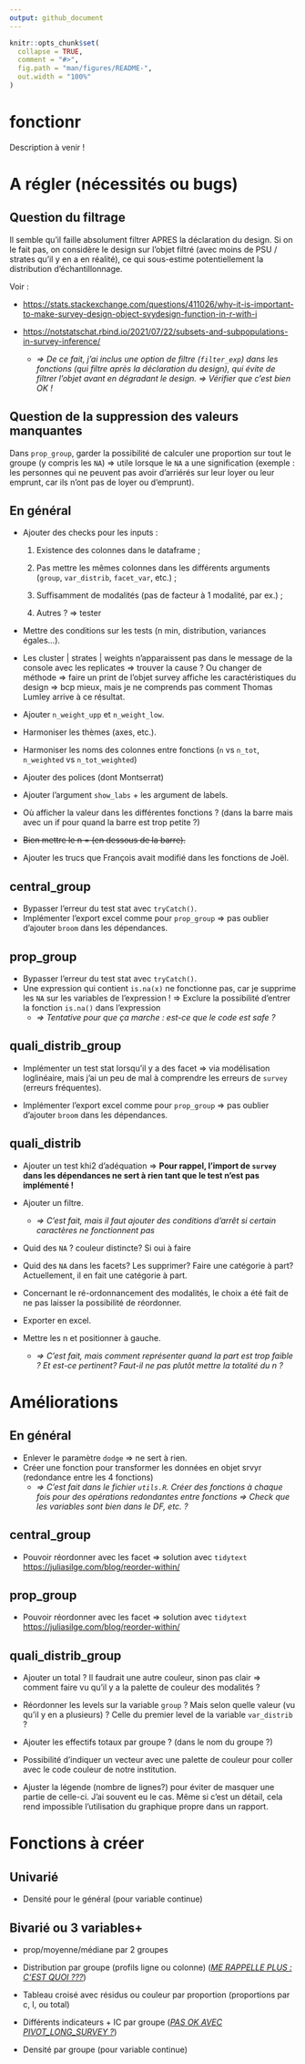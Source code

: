 ```yaml
---
output: github_document
---
```


<!-- README.md is generated from README.Rmd. Please edit that file -->

```r
knitr::opts_chunk$set(
  collapse = TRUE,
  comment = "#>",
  fig.path = "man/figures/README-",
  out.width = "100%"
)
```

# fonctionr

<!-- badges: start -->

<!-- badges: end -->

Description à venir !

# A régler (nécessités ou bugs)

## Question du filtrage

<!--# JO : C'EST FAIT -->

Il semble qu'il faille absolument filtrer APRES la déclaration du design. Si on le fait pas, on considère le design sur l'objet filtré (avec moins de PSU / strates qu'il y en a en réalité), ce qui sous-estime potentiellement la distribution d'échantillonnage.

Voir :

-   <https://stats.stackexchange.com/questions/411026/why-it-is-important-to-make-survey-design-object-svydesign-function-in-r-with-i>

-   <https://notstatschat.rbind.io/2021/07/22/subsets-and-subpopulations-in-survey-inference/>

    -   *=\> De ce fait, j'ai inclus une option de filtre (`filter_exp`) dans les fonctions (qui filtre après la déclaration du design), qui évite de filtrer l'objet avant en dégradant le design. =\> Vérifier que c'est bien OK !*

## Question de la suppression des valeurs manquantes

Dans `prop_group`, garder la possibilité de calculer une proportion sur tout le groupe (y compris les `NA`) =\> utile lorsque le `NA` a une signification (exemple : les personnes qui ne peuvent pas avoir d'arriérés sur leur loyer ou leur emprunt, car ils n'ont pas de loyer ou d'emprunt).

## En général

-   Ajouter des checks pour les inputs :

    1.  Existence des colonnes dans le dataframe ;<!--# JO : C'est fait sauf pour les variables de design + pondération ? Est-ce testable, du fait que j'ai mis l'argument "..." ? Je pense, regarder -->

    2.  Pas mettre les mêmes colonnes dans les différents arguments (`group`, `var_distrib`, `facet_var`, etc.) ;

    3.  Suffisamment de modalités (pas de facteur à 1 modalité, par ex.) ;

    4.  Autres ? =\> tester

-   Mettre des conditions sur les tests (n min, distribution, variances égales...).

-   Les cluster \| strates \| weights n'apparaissent pas dans le message de la console avec les replicates =\> trouver la cause ? Ou changer de méthode =\> faire un print de l'objet survey affiche les caractéristiques du design =\> bcp mieux, mais je ne comprends pas comment Thomas Lumley arrive à ce résultat.

-   Ajouter `n_weight_upp` et `n_weight_low`.

-   Harmoniser les thèmes (axes, etc.).

-   Harmoniser les noms des colonnes entre fonctions (`n` vs `n_tot`, `n_weighted` vs `n_tot_weighted`)

-   Ajouter des polices (dont Montserrat)<!--# JO : C'EST FAIT : 3 polices sont désormais intégrées dans le package. A tester sur d'autres PC, sur Linux, etc. -->

-   Ajouter l'argument `show_labs` + les argument de labels.<!--# JO : C'EST FAIT ; j'ai du coup aussi ajoute l'argument caption à quali_distrib(). Par contre les arguments xlab et ylab ne sont pas adaptés => ylab pour l'axe des x, du fait du coord_flip(), c'est étrange... -->

-   Où afficher la valeur dans les différentes fonctions ? (dans la barre mais avec un if pour quand la barre est trop petite ?)<!--# JO : Ne pose pas de pb si c'est à l'extérieur de la barre => option à privilégier pour moi (implémenté temporairement) -->

-   ~~Bien mettre le n = (en dessous de la barre).~~<!--# JO : En fait les n en dessous c'est moche. J'ai remis au milieu. Ce n'est pas possible que ça marche à tous les coups, et n c'est pour la verif, pas grave si parfois ça dépasse de la barre -->

-   Ajouter les trucs que François avait modifié dans les fonctions de Joël. <!--# JO : C'EST FAIT -->

## central_group

-   Bypasser l'erreur du test stat avec `tryCatch()`.
-   Implémenter l'export excel comme pour `prop_group` =\> pas oublier d'ajouter `broom` dans les dépendances.<!--# JO : C'EST FAIT -->

## prop_group

-   Bypasser l'erreur du test stat avec `tryCatch()`.
-   Une expression qui contient `is.na(x)` ne fonctionne pas, car je supprime les `NA` sur les variables de l'expression ! =\> Exclure la possibilité d'entrer la fonction `is.na()` dans l'expression<!--# JO : C'EST FAIT -->
    -   *=\> Tentative pour que ça marche : est-ce que le code est safe ?*

## quali_distrib_group

-   Implémenter un test stat lorsqu'il y a des facet =\> via modélisation loglinéaire, mais j'ai un peu de mal à comprendre les erreurs de `survey` (erreurs fréquentes).

-   Implémenter l'export excel comme pour `prop_group` =\> pas oublier d'ajouter `broom` dans les dépendances.<!--# JO : C'EST FAIT -->

## quali_distrib

-   Ajouter un test khi2 d'adéquation =\> **Pour rappel, l'import de `survey` dans les dépendances ne sert à rien tant que le test n'est pas implémenté !**

-   Ajouter un filtre.

    -   *=\> C'est fait, mais il faut ajouter des conditions d'arrêt si certain caractères ne fonctionnent pas* <!--# JO : J'ai ajouté un stop si les variables de filtre n'existent pas dans data, c'est ce que tu voulais dire ? -->

-   Quid des `NA` ? couleur distincte? Si oui à faire <!--# JO : Je l'ai fait, comme pour les autres fonctions : NA en gris clair -->

-   Quid des `NA` dans les facets? Les supprimer? Faire une catégorie à part? Actuellement, il en fait une catégorie à part. <!--# JO : J'ai modifié pour faire comme pour les autres fonctions : si on met na.rm = T alors ça supprime aussi sur les facet, car laisser le NA sur facet et pas sur quali_var n'est pas cohérent. Si na.rm = F, alors le NA des facets est laissé. Mettre des na.rm pour chacune des variables n'est pas du tout ergonomique : si la personne veut faire un truc plus fin, elle peut le faire directement avec survey, ce n'est pas le but du package -->

-   Concernant le ré-ordonnancement des modalités, le choix a été fait de ne pas laisser la possibilité de réordonner. <!--# J'ai finalement ajouté l'option. Il fallait bouger la cat NA en bas, ce qui demandait la même chose que pour réordonner les catégories => autant le faire. Par ailleurs en réalité ce peut être utile, en fonction de ce que tu cherches -->

-   Exporter en excel.<!--# JO : C'est fait -->

-   Mettre les n et positionner à gauche.

    -   *=\> C'est fait, mais comment représenter quand la part est trop faible ? Et est-ce pertinent? Faut-il ne pas plutôt mettre la totalité du n ?*

# Améliorations

## En général

-   Enlever le paramètre `dodge` =\> ne sert à rien.
-   Créer une fonction pour transformer les données en objet srvyr (redondance entre les 4 fonctions)
    -   *=\> C'est fait dans le fichier `utils.R`. Créer des fonctions à chaque fois pour des opérations redondantes entre fonctions =\> Check que les variables sont bien dans le DF, etc. ?*

## central_group

-   Pouvoir réordonner avec les facet =\> solution avec `tidytext` <https://juliasilge.com/blog/reorder-within/>

## prop_group

-   Pouvoir réordonner avec les facet =\> solution avec `tidytext` <https://juliasilge.com/blog/reorder-within/>

## quali_distrib_group

-   Ajouter un total ? Il faudrait une autre couleur, sinon pas clair =\> comment faire vu qu'il y a la palette de couleur des modalités ?<!--# FR : idée : utiliser des textures? hachures?  -->

-   Réordonner les levels sur la variable `group` ? Mais selon quelle valeur (vu qu'il y en a plusieurs) ? Celle du premier level de la variable `var_distrib` ?<!--# FR : cela peut me sembler une bonne idée. -->

-   Ajouter les effectifs totaux par groupe ? (dans le nom du groupe ?)<!--# FR : Cela me semble une bonne idée -->

-   Possibilité d'indiquer un vecteur avec une palette de couleur pour coller avec le code couleur de notre institution.<!--# JO : Bonne idée -->

-   Ajuster la légende (nombre de lignes?) pour éviter de masquer une partie de celle-ci. J'ai souvent eu le cas. Même si c'est un détail, cela rend impossible l'utilisation du graphique propre dans un rapport<!--# JO : j'ai simplifié le code -->.

# Fonctions à créer

## Univarié

-   Densité pour le général (pour variable continue)

## Bivarié ou 3 variables+

-   prop/moyenne/médiane par 2 groupes

-   Distribution par groupe (profils ligne ou colonne) ([*ME RAPPELLE PLUS : C'EST QUOI ???*]{.underline})

-   Tableau croisé avec résidus ou couleur par proportion (proportions par c, l, ou total)

-   Différents indicateurs + IC par groupe ([*PAS OK AVEC PIVOT_LONG_SURVEY ?*]{.underline})

-   Densité par groupe (pour variable continue)
